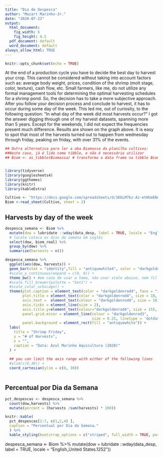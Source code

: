---
title: "Dia de Despesca"
author: "Mozart Marinho-Jr."
date: "2020-07-23"
output:
  html_document: 
    fig_width: 6
    fig_height: 4.5
  pdf_document: default
  word_document: default
always_allow_html: TRUE
---

```{r setup, include=FALSE}
knitr::opts_chunk$set(echo = TRUE)
```

At the end of a production cycle you have to decide the best day to harvest your crop. This cannot be considered without taking into account factors such as: average body weight, prices, condition of the shrimp (molt stage, color, texture), cash flow, etc.
Small farmers, like me, do not utilize any formal management tools for determining the optimal harvesting schedules for a shrimp pond. So, the decision has to take a more subjective approach.
After you follow your decision process and conclude to harvest, it has to occur during some day of the week. This led me, out of curiosity, to the following question:  “In what day of the week did most harvests occur?” I got the answer digging through one of my harvest datasets, spanning more than 5 years. Except for the weekends, I did not expect the frequencies present much difference. Results are shown on the graph above. It is easy to spot that most of the harvests turned out to happen from wednesday through friday, peaking on friday, with over 31% of the events. 




```{r dados, include = FALSE}

## Outra alternativa para ler a aba Biomassa da planilha cultivos:
##Neste caso, já é lida como tibble, e não é necessário utilizar 
## Biom <- as_tibble(Biomassa) # transforma o data frame na tibble Biom.


library(tidyverse)
library(googlesheets4)
library(ggthemes)
library(knitr)
library(kableExtra)

Cultivo <- "https://docs.google.com/spreadsheets/d/1KkLM7bz-Az-etHUeENou-BjX4mDUfJCccwcCIo0k0CU/edit#gid=898648209"
Biom <-read_sheet(Cultivo, sheet = 2)


```
## Harvests by day of the week

```{r, dow, include=FALSE}

despesca_semana <- Biom %>%
  mutate(dow = lubridate ::wday(data_desp, label = TRUE, locale = "English_United States.1252")) %>%
  # locale coloca os dias da semana em inglês
  select(dow, biom_real) %>%
  group_by(dow) %>%
  summarize(harvests = n())
```

```{r, graph, echo=FALSE}
despesca_semana %>%
  ggplot(aes(dow, harvests)) +
  geom_bar(stat = "identity",fill = "antiquewhite4", color = "darkgoldenrod4") +
  #scale_y_continuous(expand = c(0, 0)) +
  theme_bw() + #em caso de usar o tema, não usar scale abaixo, nem fill.
  #scale_fill_brewer(palette = "Set1") +
  #scale_color_uchicago() +
  theme(plot.caption = element_text(color = "darkgoldenrod4", face = "italic", hjust = 0),
        plot.title = element_text(color = "darkgoldenrod4", size = 18, face = "bold"),
        axis.text =  element_text(colour = "darkgoldenrod4", size = 10),
        axis.ticks = element_line(size = 2),
        axis.title.y=element_text(colour="darkgoldenrod4", size = 15),
        panel.grid.minor = element_line(colour = "darkgoldenrod3", 
                                        size = 0.25, linetype = 'dotdash'),
        panel.background = element_rect(fill = "antiquewhite")) + 
  labs(
    title = "Shrimp Friday",
    y = "# of Harvests",
    x = "",
    caption = "Data: Azul Marinho Aquicultura (2020)"
  ) + 
  
  ## you can limit the axis range with either of the following lines
  #ylim(c(0,30)) +
  coord_cartesian(ylim = c(0, 30))
  
```

## Percentual por Dia da Semana






```{r, echo=FALSE}
pct_despescas <- despesca_semana %>%
  count(dow,harvests) %>%
  mutate(percent = (harvests /sum(harvests) * 100))

knitr::kable(
  pct_despescas[1:7, c(1,2,4) ], 
  caption = "Percentual por Dia da Semana."
  ) %>% 
  kable_styling(bootstrap_options = c("striped", full_width = TRUE, position = "left"))
```

despesca_semana <- Biom %>%
  mutate(dow = lubridate ::wday(data_desp, label = TRUE, locale = "English_United States.1252"))